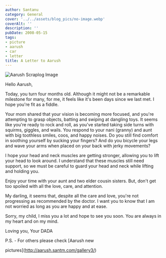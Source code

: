 ```yaml
---
author: Santanu
category: General
cover: '../../assets/blog_pics/no-image.webp'
coverAlt: ''
description: ''
pubDate: 2008-05-15
tags:
- picture
- aarush
- car
- letter
title: A Letter to Aarush
---
```



<Image src={pic1} alt="Aarush Scraplog Image"/>

Hello Aarush,

Today, you turn four months old. Although it might not be a remarkable milestone for many, for me, it feels like it's been days since we last met. I hope you're fit as a fiddle.

Your mom shared that your vision is becoming more focused, and you're attempting to grasp objects, batting and swiping at dangling toys. It seems like you're ready to rock and roll, as you've started taking side turns with squirms, giggles, and wails. You respond to your nani (granny) and aunt with big toothless smiles, coos, and happy noises. Do you still find comfort in soothing yourself by sucking your fingers? And do you bicycle your legs and wave your arms when placed on your back with jerky movements?

I hope your head and neck muscles are getting stronger, allowing you to lift your head to look around. I understand that these muscles still need support, so we must be careful to guard your head and neck while lifting and holding you.

Enjoy your time with your aunt and two elder cousin sisters. But, don't get too spoiled with all the love, care, and attention.

My darling, it seems that, despite all the care and love, you're not progressing as recommended by the doctor. I want you to know that I am not worried as long as you are happy and at ease.

Sorry, my child, I miss you a lot and hope to see you soon. You are always in my heart and on my mind.

Loving you,
Your DADA



P.S. - For others please check [Aarush new

pictures](http://aarush.santm.com/gallery3/)